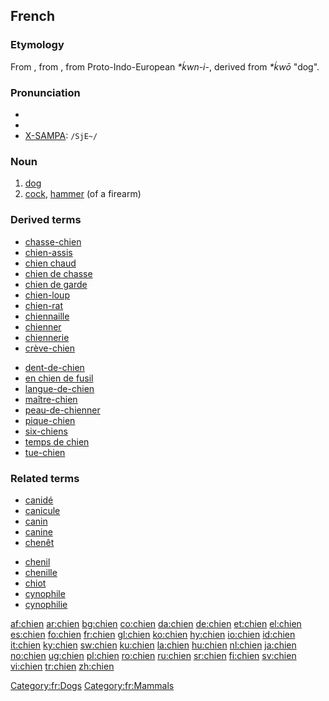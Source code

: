 {{see|chiên|chiến|chiền}}
==French==

===Etymology===
From {{etyl|fro|fr}}, from {{etyl|lat|en}} {{term|canis|lang=lat}}, from Proto-Indo-European ''*ḱwn-i-'', derived from ''*ḱwō'' "dog".

===Pronunciation===
*{{audio|Fr-chien.ogg|audio}}
*{{IPA|/ʃjɛ̃/}}
*[[w:X-SAMPA|X-SAMPA]]: <tt> /SjE~/</tt>
<!-- There is a French SAMPA, but it uses e~ for nasal vowels -->

===Noun===
{{fr-noun|m|s|chienne}}

# [[dog]]
# [[cock]], [[hammer]] (of a firearm)

===Derived terms===
{{top2}}
*[[chasse-chien]]
*[[chien-assis]]
*[[chien chaud]]
*[[chien de chasse]]
*[[chien de garde]]
*[[chien-loup]]
*[[chien-rat]]
*[[chiennaille]]
*[[chienner]]
*[[chiennerie]]
*[[crève-chien]]
{{mid2}}
*[[dent-de-chien]]
*[[en chien de fusil]]
*[[langue-de-chien]]
*[[maître-chien]]
*[[peau-de-chienner]]
*[[pique-chien]]
*[[six-chiens]]
*[[temps de chien]]
*[[tue-chien]]
{{bottom}}

===Related terms===
{{top2}}
*[[canidé]]
*[[canicule]]
*[[canin]]
*[[canine]]
*[[chenêt]]
{{mid2}}
*[[chenil]]
*[[chenille]]
*[[chiot]]
*[[cynophile]]
*[[cynophilie]]
{{bottom}}

[[Category:fr:Dogs]]
[[Category:fr:Mammals]]

[[af:chien]]
[[ar:chien]]
[[bg:chien]]
[[co:chien]]
[[da:chien]]
[[de:chien]]
[[et:chien]]
[[el:chien]]
[[es:chien]]
[[fo:chien]]
[[fr:chien]]
[[gl:chien]]
[[ko:chien]]
[[hy:chien]]
[[io:chien]]
[[id:chien]]
[[it:chien]]
[[ky:chien]]
[[sw:chien]]
[[ku:chien]]
[[la:chien]]
[[hu:chien]]
[[nl:chien]]
[[ja:chien]]
[[no:chien]]
[[ug:chien]]
[[pl:chien]]
[[ro:chien]]
[[ru:chien]]
[[sr:chien]]
[[fi:chien]]
[[sv:chien]]
[[vi:chien]]
[[tr:chien]]
[[zh:chien]]